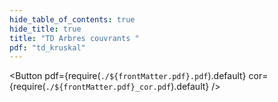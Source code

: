 ```yaml
---
hide_table_of_contents: true
hide_title: true
title: "TD Arbres couvrants "
pdf: "td_kruskal"
---
```


<Button 
    pdf={require(`./${frontMatter.pdf}.pdf`).default}
    cor={require(`./${frontMatter.pdf}_cor.pdf`).default}
/>
